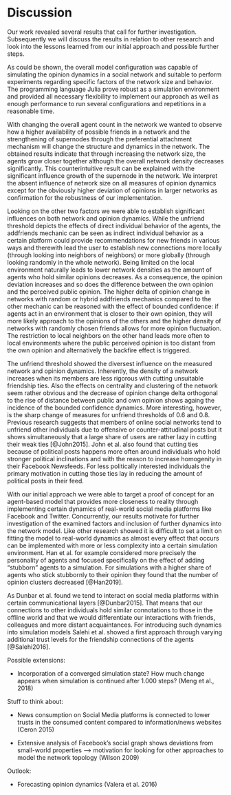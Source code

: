 # Discussion

Our work revealed several results that call for further investigation. Subsequently we will discuss the results in relation to other research and look into the lessons learned from our initial approach and possible further steps.

As could be shown, the overall model configuration was capable of simulating the opinion dynamics in a social network and suitable to perform experiments regarding specific factors of the network size and behavior. The programming language Julia prove robust as a simulation environment and provided all necessary flexibility to implement our approach as well as enough performance to run several configurations and repetitions in a reasonable time.

With changing the overall agent count in the network we wanted to observe how a higher availability of possible friends in a network and the strengthening of supernodes through the preferential attachment mechanism will change the structure and dynamics in the network. The obtained results indicate that through increasing the network size, the agents grow closer together although the overall network density decreases significantly. This counterintuitive result can be explained with the significant influence growth of the supernode in the network. We interpret the absent influence of network size on all measures of opinion dynamics except for the obviously higher deviation of opinions in larger networks as confirmation for the robustness of our implementation. 

Looking on the other two factors we were able to establish significant influences on both network and opinion dynamics. While the unfriend threshold depicts the effects of direct individual behavior of the agents, the addfriends mechanic can be seen as indirect individual behavior as a certain platform could provide recommendations for new friends in various ways and therewith lead the user to establish new connections more locally (through looking into neighbors of neighbors) or more globally (through looking randomly in the whole network). Being limited on the local environment naturally leads to lower network densities as the amount of agents who hold similar opinions decreases. As a consequence, the opinion deviation increases and so does the difference between the own opinion and the perceived public opinion. The higher delta of opinion change in networks with random or hybrid addfriends mechanics compared to the other mechanic can be reasoned with the effect of bounded confidence: if agents act in an environment that is closer to their own opinion, they will more likely approach to the opinions of the others and the higher density of networks with randomly chosen friends allows for more opinion fluctuation. The restriction to local neighbors on the other hand leads more often to local environments where the public perceived opinion is too distant from the own opinion and alternatively the backfire effect is triggered.

The unfriend threshold showed the diversest influence on the measured network and opinion dynamics. Inherently, the density of a network increases when its members are less rigorous with cutting unsuitable friendship ties. Also the effects on centrality and clustering of the network seem rather obvious and the decrease of opinion change delta orthogonal to the rise of distance between public and own opinion shows againg the incidence of the bounded confidence dynamics. More interesting, however, is the sharp change of measures for unfriend thresholds of 0.6 and 0.8. Previous research suggests that members of online social networks tend to unfriend other individuals due to offensive or counter-attitudinal posts but it shows simultaneously that a large share of users are rather lazy in cutting their weak ties [@John2015]. John et al. also found that cutting ties because of political posts happens more often around individuals who hold stronger political inclinations and with the reason to increase homogenity in their Facebook Newsfeeds. For less politically interested individuals the primary motivation in cutting those ties lay in reducing the amount of political posts in their feed.

With our initial approach we were able to target a proof of concept for an agent-based model that provides more closeness to reality through implementing certain dynamics of real-world social media platforms like Facebook and Twitter. Concurrently, our results motivate for further investigation of the examined factors and inclusion of further dynamics into the network model. Like other research showed it is difficult to set a limit on fitting the model to real-world dynamics as almost every effect that occurs can be implemented with more or less complexity into a certain simulation environment. Han et al. for example considered more precisely the personality of agents and focused specifically on the effect of adding "stubborn" agents to a simulation. For simulations with a higher share of agents who stick stubbornly to their opinion they found that the number of opinion clusters decreased [@Han2019]. 

As Dunbar et al. found we tend to interact on social media platforms within certain communicational layers [@Dunbar2015]. That means that our connections to other individuals hold similar connotations to those in the offline world and that we would differentiate our interactions with friends, colleagues and more distant acquaintances. For introducing such dynamics into simulation models Salehi et al. showed a first approach through varying additional trust levels for the friendship connections of the agents [@Salehi2016].


Possible extensions:

- Incorporation of a converged simulation state? How much change appears when simulation is continued after 1.000 steps? (Meng et al., 2018)

Stuff to think about:

- News consumption on Social Media platforms is connected to lower trusts in the consumed content compared to information/news websites (Ceron 2015)

- Extensive analysis of Facebook's social graph shows deviations from small-world properties --> motivation for looking for other approaches to model the network topology (Wilson 2009)


Outlook:

- Forecasting opinion dynamics (Valera et al. 2016)